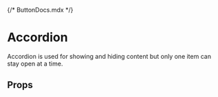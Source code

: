 {/* ButtonDocs.mdx */}


<Meta of={AccordionStories} />

# Accordion

Accordion is used for showing and hiding content but only one item can stay open at a time.

<Primary />

## Props

<Controls />
